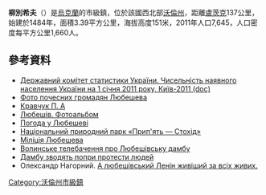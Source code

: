 {{No footnotes|time=2019-02-02T04:24:38+00:00}}
{{Bare URLs}}
{{coord|51|45|47|N|25|29|57|E|scale:30000|display=title}}
{{Infobox settlement
| name = 柳別希夫
| image_skyline =
| imagesize = 
| image_caption = 
| image_flag = 
| image_shield = 
| pushpin_map = Ukraine
| pushpin_label_position = bottom
| subdivision_type = 國家
| subdivision_name = {{UKR}}
| subdivision_type1 = [[烏克蘭行政區劃|州]]
| subdivision_name1 = [[沃倫州|沃倫州]]
| subdivision_type2 = [[區_(烏克蘭)|區]]
| subdivision_name2 = 
| subdivision_type3 = 
| subdivision_name3 = 
| leader_title = 市長
| leader_name =
| established_title = 創建時間
| established_date = 1484年
| established_title3 = 擁有自治權
| established_date3 = 
| area_total_km2 = 3.39
| population_as_of = 2011年1月1日
| population_total = 5645
| population_density_km2 = auto
| timezone = [[歐洲東部時間|EET]]
| utc_offset = +1
| timezone_DST = [[歐洲東部夏令時間|EEST]]
| utc_offset_DST = +2
| coordinates = {{coord|51|45|47|N|25|29|57|E|region:|display=inline}}
| postal_code_type = 郵政號碼
| postal_code = 44200-205
| area_code = +380 3362
| blank_name = 
| blank_info = 
| website = }}

'''柳別希夫'''（{{lang-uk|Любешів}}）是[[烏克蘭|烏克蘭]]的市級鎮，位於該國西北部[[沃倫州|沃倫州]]，距離[[盧茨克|盧茨克]]137公里，始建於1484年，面積3.39平方公里，海拔高度151米，2011年人口7,645，人口密度每平方公里1,660人。

==參考資料==
*[https://web.archive.org/web/20121010205321/http://stat6.stat.lviv.ua/PXWEB2007/ukr/publ/2011/chnas.zip Державний комітет статистики України. Чисельність наявного населення України на 1 січня 2011 року, Київ-2011 (doc)]
*[http://kravchuk.ucoz.com/news/pochesnij_gromadjanin_ljubeshiv/2009-09-30-7 Фото почесних громадян Любешева]
* [http://kravchuk.ucoz.com/photo Кравчук П. А] {{Wayback|url=http://kravchuk.ucoz.com/photo |date=20210119145948 }}
* [http://kravchuk.ucoz.com/photo/ljubeshiv/ljubeshiv_old/3 Любешів. Фотоальбом] {{Wayback|url=http://kravchuk.ucoz.com/photo/ljubeshiv/ljubeshiv_old/3 |date=20201204201542 }}
* [http://weather.in.ua/ua/volynskaja/14134 Погода у Любешеві] {{Wayback|url=http://weather.in.ua/ua/volynskaja/14134 |date=20171107112757 }}
* [http://pripyat-stohid.com.ua Національний природний парк «Прип'ять — Стохід»] {{Wayback|url=http://pripyat-stohid.com.ua/ |date=20200807234541 }}
* [http://www.youtube.com/watch?v=bH9S_5GRCjA Міліція Любешева] {{Wayback|url=http://www.youtube.com/watch?v=bH9S_5GRCjA |date=20190820122402 }}
* [http://www.youtube.com/watch?v=t3MHdmeIv3I Волинське телебачення про Любешівську дамбу]
* [http://www.volynnews.com/news/society/dambu_zvodyat_popry_protesty_lyudey_video/ Дамбу зводять попри протести людей]
* Олександр Нагорний. [http://www.volyn.com.ua/?rub=33&article=0&arch=1618 А любешівський Ленін живіший за всіх живих.] {{Wayback|url=http://www.volyn.com.ua/?rub=33&article=0&arch=1618 |date=20131225014902 }}

{{DEFAULTSORT:Любешів}}
[[Category:沃倫州市級鎮|Category:沃倫州市級鎮]]

{{Volyn-geo-stub}}